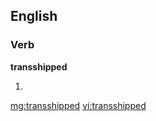 ==English==

===Verb===
'''transshipped'''

# {{past of|[[transship]]}}

[[mg:transshipped]]
[[vi:transshipped]]